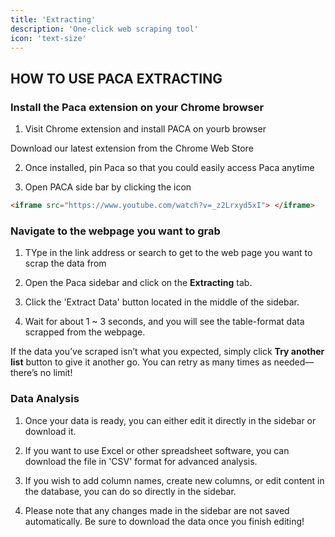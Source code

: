 ```yaml
---
title: 'Extracting'
description: 'One-click web scraping tool'
icon: 'text-size'
---
```



## HOW TO USE PACA EXTRACTING

### Install the Paca extension on your Chrome browser

1. Visit Chrome extension and install PACA on yourb browser

<CardGroup cols={2}>
  <Card
    title="Install here"
    icon="download"
    href="https://chromewebstore.google.com/detail/paca-gpt-powered-web-scra/gpnieenphjbjcpcdnjhnipckcldebjdf?ref=mintlify"
  >
    Download our latest extension from the Chrome Web Store
  </Card>

</CardGroup>

2. Once installed, pin Paca so that you could easily access Paca anytime 

3. Open PACA side bar by clicking the icon 

```html
<iframe src="https://www.youtube.com/watch?v=_z2Lrxyd5xI"> </iframe>
```

### Navigate to the webpage you want to grab

1. TYpe in the link address or search to get to the web page you want to scrap the data from

2. Open the Paca sidebar and click on the **Extracting** tab.

3. Click the 'Extract Data' button located in the middle of the sidebar.

4. Wait for about 1 ~ 3 seconds, and you will see the table-format data scrapped from the webpage. 

<Tip>

If the data you’ve scraped isn’t what you expected, simply click **Try another list** button to give it another go. You can retry as many times as needed—there’s no limit!

</Tip>

### Data Analysis 

1. Once your data is ready, you can either edit it directly in the sidebar or download it.

2. If you want to use Excel or other spreadsheet software, you can download the file in 'CSV' format for advanced analysis.

3. If you wish to add column names, create new columns, or edit content in the database, you can do so directly in the sidebar.

4. Please note that any changes made in the sidebar are not saved automatically. Be sure to download the data once you finish editing!


